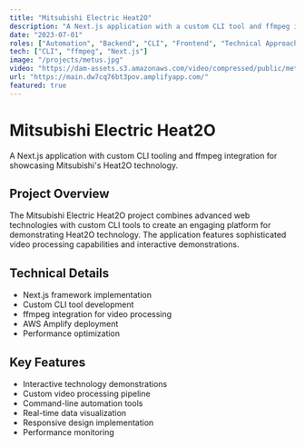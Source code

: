 ```yaml
---
title: "Mitsubishi Electric Heat2O"
description: "A Next.js application with a custom CLI tool and ffmpeg integration for processing and showcasing Mitsubishi's Heat2O technology."
date: "2023-07-01"
roles: ["Automation", "Backend", "CLI", "Frontend", "Technical Approach"]
tech: ["CLI", "ffmpeg", "Next.js"]
image: "/projects/metus.jpg"
video: "https://dam-assets.s3.amazonaws.com/video/compressed/public/metus-interactive.mp4"
url: "https://main.dw7cq76bt3pov.amplifyapp.com/"
featured: true
---
```


# Mitsubishi Electric Heat2O

A Next.js application with custom CLI tooling and ffmpeg integration for showcasing Mitsubishi's Heat2O technology.

## Project Overview

The Mitsubishi Electric Heat2O project combines advanced web technologies with custom CLI tools to create an engaging platform for demonstrating Heat2O technology. The application features sophisticated video processing capabilities and interactive demonstrations.

## Technical Details

- Next.js framework implementation
- Custom CLI tool development
- ffmpeg integration for video processing
- AWS Amplify deployment
- Performance optimization

## Key Features

- Interactive technology demonstrations
- Custom video processing pipeline
- Command-line automation tools
- Real-time data visualization
- Responsive design implementation
- Performance monitoring
